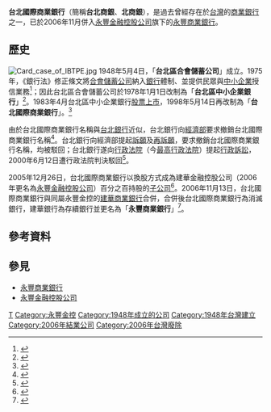 {{Bank Financial Information
| name                          = 台北國際商業銀行股份有限公司
| else_name                     = International Bank of Taipei
| image                         = 
| full_name                     = 
| abbreviated_name              = 台北商銀、北商銀
| slogan                        = 
| market_information            = {{twse|2808}}
| isin_code                     = 
| swift_code                    = 
| iban_code                     =
| finance_code_list             = 中華民國金融機構代號列表
| finance_code                  = 051
| open_date                     = 1948年5月4日
| closing_date                  = 2006年11月13日
| zip_code                      = 
| location                      = {{ROC}}臺北市
| key_people                    = 
| capital                       = 
| revenue                       = 
| major_shareholder             = 
| homepage                      = 
| footnotes                     = 
| width                         = 
}}
'''台北國際商業銀行'''（簡稱'''台北商銀'''、'''北商銀'''），是過去曾經存在於[[台灣|台灣]]的[[商業銀行|商業銀行]]之一，已於2006年11月併入[[永豐金融控股公司|永豐金融控股公司]]旗下的[[永豐商業銀行|永豐商業銀行]]。

== 歷史 ==
[[File:Card_case_of_IBTPE.jpg|thumb]]
1948年5月4日，「'''台北區合會儲蓄公司'''」成立。1975年，《銀行法》修正條文將[[合會儲蓄公司|合會儲蓄公司]]納入[[銀行|銀行]]體制、並提供民眾與[[中小企業|中小企業]]授信業務<ref>{{cite news| author=| title=七家區合會將改制為銀行| accessdate=2013-01-29| newspaper=經濟日報| date=1976-10-15}}</ref>；因此台北區合會儲蓄公司於1978年1月1日改制為「'''台北區中小企業銀行'''」<ref>{{cite news| author=| title=北區合會儲蓄公司 改為台北企業銀行| accessdate=2013-02-07| newspaper=聯合報| date=1978-01-01}}</ref>。1983年4月台北區中小企業銀行[[股票上市|股票上市]]，1998年5月14日再改制為「'''台北國際商業銀行'''」。<ref>{{cite news| author=應翠梅| title=台北中小企銀改制| accessdate=2013-02-07| newspaper=聯合報| date=1998-05-14}}</ref>

由於台北國際商業銀行名稱與[[台北銀行|台北銀行]]近似，台北銀行向[[中華民國經濟部|經濟部]]要求撤銷台北國際商業銀行名稱<ref>{{cite news| author=宋宗信| title=台企更名 台北銀有異議| accessdate=2013-02-07| newspaper=經濟日報| date=1998-05-18}}</ref>。台北銀行向經濟部提起[[訴願|訴願]]及[[再訴願|再訴願]]，要求撤銷台北國際商業銀行名稱，均被駁回；台北銀行遂向[[最高行政法院_(中華民國)|行政法院]]（今[[最高行政法院_(中華民國)|最高行政法院]]）提起[[行政訴訟|行政訴訟]]，2000年6月12日遭行政法院判決駁回<ref>{{cite news| author=鍾沛東| title=行名之爭 行政法院駁回訴訟| accessdate=2013-02-07| newspaper=聯合報| date=2000-06-13}}</ref>。

2005年12月26日，台北國際商業銀行以換股方式成為建華金融控股公司（2006年更名為[[永豐金融控股公司|永豐金融控股公司]]）百分之百持股的[[子公司|子公司]]<ref>{{cite news| author=呂郁青| title=建華金併北商銀 將打呆10億| accessdate=2013-02-07| newspaper=經濟日報| date=2005-12-15}}</ref>。2006年11月13日，台北國際商業銀行與同屬永豐金控的[[建華商業銀行|建華商業銀行]]合併，合併後台北國際商業銀行為消滅銀行，建華銀行為存續銀行並更名為「'''永豐商業銀行'''」<ref>{{Cite web|title=臺灣臺中地方法院支付命令106年度司促字第24241號|quote=......聲請人原名台北國際商業銀行股份有限公司，業蒙金管會核准與建華商業銀行股份有限公司合併，並以建華商業銀行股份有限公司為存續銀行，合併後存續銀行並更名為『永豐商業銀行股份有限公司』，合先陳明。......|url=https://law.judicial.gov.tw/FJUD/data.aspx?ty=JD&id=TCDV,106%2c%e5%8f%b8%e4%bf%83%2c24241%2c20170912%2c1|access-date=2019-08-14|archive-date=2020-04-21|archive-url=https://web.archive.org/web/20200421060136/https://law.judicial.gov.tw/FJUD/data.aspx?ty=JD&id=TCDV%2C106%2C%E5%8F%B8%E4%BF%83%2C24241%2C20170912%2C1|dead-url=no}}</ref>。

== 參考資料 ==
{{Reflist|2}}

== 參見 ==
* [[永豐商業銀行|永豐商業銀行]]
* [[永豐金融控股公司|永豐金融控股公司]]

{{TW Bank}}

{{Portal bar|台灣|金融|企業}}

[[Category:台灣已結業銀行|T]]
[[Category:永豐金控|Category:永豐金控]]
[[Category:1948年成立的公司|Category:1948年成立的公司]]
[[Category:1948年台灣建立|Category:1948年台灣建立]]
[[Category:2006年結業公司|Category:2006年結業公司]]
[[Category:2006年台灣廢除|Category:2006年台灣廢除]]